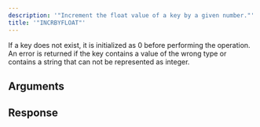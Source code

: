 ```yaml
---
description: '"Increment the float value of a key by a given number."'
title: '"INCRBYFLOAT"'
---
```

If a key does not exist, it is initialized as 0 before performing the operation. An error is returned if the key contains a value of the wrong type or contains a string that can not be represented as integer.
## Arguments
## Response